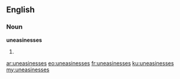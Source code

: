 ==English==

===Noun===
'''uneasinesses'''

# {{plural of|uneasiness}}

[[ar:uneasinesses]]
[[eo:uneasinesses]]
[[fr:uneasinesses]]
[[ku:uneasinesses]]
[[my:uneasinesses]]